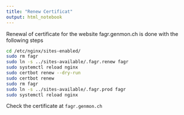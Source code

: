 ```yaml
---
title: "Renew Certificat"
output: html_notebook
---
```


Renewal of certificate for the website fagr.genmon.ch is done with the following steps

```bash
cd /etc/nginx/sites-enabled/
sudo rm fagr 
sudo ln -s ../sites-available/.fagr.renew fagr
sudo systemctl reload nginx
sudo certbot renew --dry-run
sudo certbot renew
sudo rm fagr
sudo ln -s ../sites-available/.fagr.prod fagr
sudo systemctl reload nginx
```

Check the certificate at `fagr.genmon.ch`